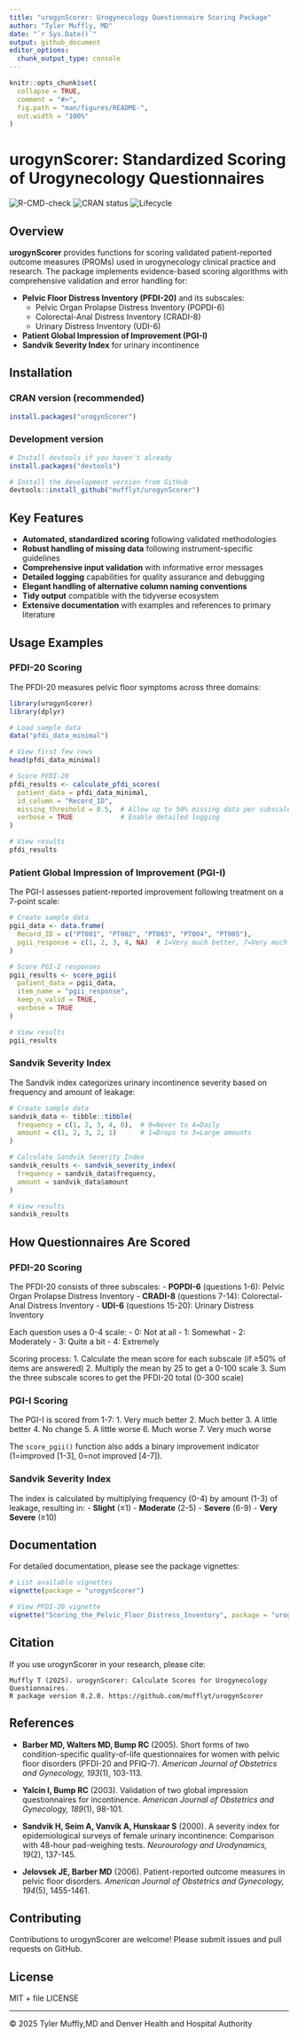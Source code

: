 ```yaml
---
title: "urogynScorer: Urogynecology Questionnaire Scoring Package"
author: "Tyler Muffly, MD"
date: "`r Sys.Date()`"
output: github_document
editor_options:
  chunk_output_type: console
---
```


<!-- README.md is generated from README.Rmd. Please edit that file -->

```r
knitr::opts_chunk$set(
  collapse = TRUE,
  comment = "#>",
  fig.path = "man/figures/README-",
  out.width = "100%"
)
```

# urogynScorer: Standardized Scoring of Urogynecology Questionnaires

<!-- badges: start -->
![R-CMD-check](https://github.com/mufflyt/urogynScorer/workflows/R-CMD-check/badge.svg)
![CRAN status](https://www.r-pkg.org/badges/version/urogynScorer)
![Lifecycle](https://img.shields.io/badge/lifecycle-stable-brightgreen.svg)
<!-- badges: end -->

## Overview

**urogynScorer** provides functions for scoring validated patient-reported outcome measures (PROMs) used in urogynecology clinical practice and research. The package implements evidence-based scoring algorithms with comprehensive validation and error handling for:

- **Pelvic Floor Distress Inventory (PFDI-20)** and its subscales:
  - Pelvic Organ Prolapse Distress Inventory (POPDI-6)
  - Colorectal-Anal Distress Inventory (CRADI-8)
  - Urinary Distress Inventory (UDI-6)
- **Patient Global Impression of Improvement (PGI-I)**
- **Sandvik Severity Index** for urinary incontinence

## Installation

### CRAN version (recommended)
```r
install.packages("urogynScorer")
```

### Development version
```r
# Install devtools if you haven't already
install.packages("devtools")

# Install the development version from GitHub
devtools::install_github("mufflyt/urogynScorer")
```

## Key Features

- **Automated, standardized scoring** following validated methodologies
- **Robust handling of missing data** following instrument-specific guidelines
- **Comprehensive input validation** with informative error messages
- **Detailed logging** capabilities for quality assurance and debugging
- **Elegant handling of alternative column naming conventions**
- **Tidy output** compatible with the tidyverse ecosystem
- **Extensive documentation** with examples and references to primary literature

## Usage Examples

### PFDI-20 Scoring

The PFDI-20 measures pelvic floor symptoms across three domains:

```r
library(urogynScorer)
library(dplyr)

# Load sample data
data("pfdi_data_minimal")

# View first few rows
head(pfdi_data_minimal)

# Score PFDI-20
pfdi_results <- calculate_pfdi_scores(
  patient_data = pfdi_data_minimal,
  id_column = "Record_ID",
  missing_threshold = 0.5,  # Allow up to 50% missing data per subscale
  verbose = TRUE            # Enable detailed logging
)

# View results
pfdi_results
```

### Patient Global Impression of Improvement (PGI-I)

The PGI-I assesses patient-reported improvement following treatment on a 7-point scale:

```r
# Create sample data
pgii_data <- data.frame(
  Record_ID = c("PT001", "PT002", "PT003", "PT004", "PT005"),
  pgii_response = c(1, 2, 3, 4, NA)  # 1=Very much better, 7=Very much worse
)

# Score PGI-I responses
pgii_results <- score_pgii(
  patient_data = pgii_data,
  item_name = "pgii_response",
  keep_n_valid = TRUE,
  verbose = TRUE
)

# View results
pgii_results
```

### Sandvik Severity Index

The Sandvik index categorizes urinary incontinence severity based on frequency and amount of leakage:

```r
# Create sample data
sandvik_data <- tibble::tibble(
  frequency = c(1, 2, 3, 4, 0),  # 0=Never to 4=Daily
  amount = c(1, 2, 3, 2, 1)      # 1=Drops to 3=Large amounts
)

# Calculate Sandvik Severity Index
sandvik_results <- sandvik_severity_index(
  frequency = sandvik_data$frequency,
  amount = sandvik_data$amount
)

# View results
sandvik_results
```

## How Questionnaires Are Scored

### PFDI-20 Scoring

The PFDI-20 consists of three subscales:
- **POPDI-6** (questions 1-6): Pelvic Organ Prolapse Distress Inventory
- **CRADI-8** (questions 7-14): Colorectal-Anal Distress Inventory
- **UDI-6** (questions 15-20): Urinary Distress Inventory

Each question uses a 0-4 scale:
- 0: Not at all
- 1: Somewhat
- 2: Moderately
- 3: Quite a bit
- 4: Extremely

Scoring process:
1. Calculate the mean score for each subscale (if ≥50% of items are answered)
2. Multiply the mean by 25 to get a 0-100 scale
3. Sum the three subscale scores to get the PFDI-20 total (0-300 scale)

### PGI-I Scoring

The PGI-I is scored from 1-7:
1. Very much better
2. Much better
3. A little better
4. No change
5. A little worse
6. Much worse
7. Very much worse

The `score_pgii()` function also adds a binary improvement indicator (1=improved [1-3], 0=not improved [4-7]).

### Sandvik Severity Index

The index is calculated by multiplying frequency (0-4) by amount (1-3) of leakage, resulting in:
- **Slight** (≤1)
- **Moderate** (2-5)
- **Severe** (6-9)
- **Very Severe** (≥10)

## Documentation

For detailed documentation, please see the package vignettes:

```r
# List available vignettes
vignette(package = "urogynScorer")

# View PFDI-20 vignette
vignette("Scoring_the_Pelvic_Floor_Distress_Inventory", package = "urogynScorer")
```

## Citation

If you use urogynScorer in your research, please cite:

```
Muffly T (2025). urogynScorer: Calculate Scores for Urogynecology Questionnaires. 
R package version 0.2.0. https://github.com/mufflyt/urogynScorer
```

## References

- **Barber MD, Walters MD, Bump RC** (2005). Short forms of two condition-specific quality-of-life questionnaires for women with pelvic floor disorders (PFDI-20 and PFIQ-7). *American Journal of Obstetrics and Gynecology, 193*(1), 103-113. 

- **Yalcin I, Bump RC** (2003). Validation of two global impression questionnaires for incontinence. *American Journal of Obstetrics and Gynecology, 189*(1), 98-101.

- **Sandvik H, Seim A, Vanvik A, Hunskaar S** (2000). A severity index for epidemiological surveys of female urinary incontinence: Comparison with 48-hour pad-weighing tests. *Neurourology and Urodynamics, 19*(2), 137-145. 

- **Jelovsek JE, Barber MD** (2006). Patient-reported outcome measures in pelvic floor disorders. *American Journal of Obstetrics and Gynecology, 194*(5), 1455-1461. 

## Contributing

Contributions to urogynScorer are welcome! Please submit issues and pull requests on GitHub.

## License

MIT + file LICENSE

---
© 2025 Tyler Muffly,MD and Denver Health and Hospital Authority
